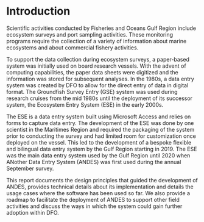 # Introduction {#sec:introduction}
Scientific activities conducted by Fisheries and Oceans Gulf Region include ecosystem surveys and port sampling activities. These monitoring programs require the collection of a variety of information about marine ecosystems and about commercial fishery activities. 

To support the data collection during ecosystem surveys, a paper-based system was initially used on board research vessels. With the advent of computing capabilities, the paper data sheets were digitized and the information was stored for subsequent analyses. In the 1980s, a data entry system was created by DFO to allow for the direct entry of data in digital format. The Groundfish Survey Entry (GSE) system was used during research cruises from the mid 1980s until the deployment of its successor system, the Ecosystem Entry System (ESE) in the early 2000s. 

The ESE is a data entry system built using Microsoft Access and relies on forms to capture data entry. The development of the ESE was done by one scientist in the Maritimes Region and required the packaging of the system prior to conducting the survey and had limited room for customization once deployed on the vessel. This led to the development of a bespoke flexible and bilingual data entry system by the Gulf Region starting in 2019. The ESE was the main data entry system used by the Gulf Region until 2020 when ANother Data Entry System (ANDES) was first used during the annual September survey.

This report documents the design principles that guided the development of ANDES, provides technical details about its implementation and details the usage cases where the software has been used so far. We also provide a roadmap to facilitate the deployment of ANDES to support other field activities and discuss the ways in which the system could gain further adoption within DFO.
